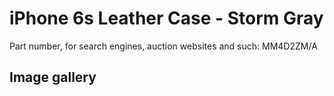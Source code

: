 # iPhone 6s Leather Case - Storm Gray

Part number, for search engines, auction websites and such: MM4D2ZM/A

## Image gallery

<div style={{ width: "768px" }}>
  <GalleryComponent
    images={[
      {
        original: "/everysource/MM4D2",
        thumbnail: "/everypreview/MM4D2",
      },
      {
        original: "/everysource/MM4D2_AV1_GOLD",
        thumbnail: "/everypreview/MM4D2_AV1_GOLD",
      },
      {
        original: "/everysource/MM4D2_AV1_SILVER",
        thumbnail: "/everypreview/MM4D2_AV1_SILVER",
      },
      {
        original: "/everysource/MM4D2_AV1_SPACE_GRAY",
        thumbnail: "/everypreview/MM4D2_AV1_SPACE_GRAY",
      }
    ]}
  />
</div>